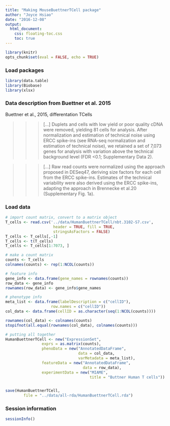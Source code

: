 ```yaml
---
title: "Making MouseBuettnerTCell package"
author: "Joyce Hsiao"
date: "2016-12-08"
output:
  html_document:
    css: floating-toc.css
    toc: true
---
```



```r
library(knitr)
opts_chunk$set(eval = FALSE, echo = TRUE)
```


### Load packages

```r
library(data.table)
library(Biobase)
library(xlsx)
```


### Data description from Buettner et al. 2015

Buettner et al., 2015, differentation TCells

>>> [...] Duplets and cells with low yield or poor quality cDNA were removed, yielding 81 cells for analysis. After normalization and estimation of technical noise using ERCC spike-ins (see RNA-seq normalization and estimation of technical noise), we retained a set of 7,073 genes for analysis with variation above the technical background level (FDR <0.1; Supplementary Data 2).

>>> [...] Raw read counts were normalized using the approach proposed in DESeq47, deriving size factors for each cell from the ERCC spike-ins. Estimates of the technical variability were also derived using the ERCC spike-ins, adapting the approach in Brennecke et al.20 (Supplementary Fig. 1a).


### Load data

```r
# import count matrix, convert to a matrix object
T_cells <- read.csv('../data/HumanBuettnerTCell/nbt.3102-S7.csv', 
                     header = TRUE, fill = TRUE,
                     stringsAsFactors = FALSE)
T_cells <- T_cells[,-1]
T_cells <- t(T_cells)
T_cells <- T_cells[1:7073, ]

# make a count matrix
counts <- T_cells
colnames(counts) <- rep(1:NCOL(counts))

# feature info
gene_info <- data.frame(gene_names = rownames(counts))
row_data <- gene_info
rownames(row_data) <- gene_info$gene_names

# phenotype info
meta_list <- data.frame(labelDescription = c("cellID"),
                    row.names = c("cellID"))
col_data <- data.frame(cellID = as.character(seq(1:NCOL(counts))))

rownames(col_data) <- colnames(counts)
stopifnot(all.equal(rownames(col_data), colnames(counts)))

# putting all together
HumanBuettnerTCell <- new("ExpressionSet",
                exprs = as.matrix(counts),
                phenoData = new("AnnotatedDataFrame",
                                data = col_data,
                                varMetadata = meta_list),
                featureData = new("AnnotatedDataFrame",
                                  data = row_data),
                experimentData = new("MIAME",
                                     title = "Buttner Human T cells"))


save(HumanBuettnerTCell,
        file = "../data/all-rda/HumanBuettnerTCell.rda")
```



### Session information

```r
sessionInfo()
```

